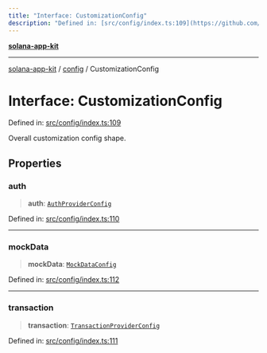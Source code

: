 ```yaml
---
title: "Interface: CustomizationConfig"
description: "Defined in: [src/config/index.ts:109](https://github.com/SendArcade/solana-social-starter/blob/b27156124ee1831d644b1af765e8d55a2885cd4f/src/config/index.ts#L109)"
---
```


[**solana-app-kit**](../../README.mdx)

***

[solana-app-kit](../../README.mdx) / [config](../README.mdx) / CustomizationConfig

# Interface: CustomizationConfig

Defined in: [src/config/index.ts:109](https://github.com/SendArcade/solana-social-starter/blob/b27156124ee1831d644b1af765e8d55a2885cd4f/src/config/index.ts#L109)

Overall customization config shape.

## Properties

### auth

> **auth**: [`AuthProviderConfig`](AuthProviderConfig.mdx)

Defined in: [src/config/index.ts:110](https://github.com/SendArcade/solana-social-starter/blob/b27156124ee1831d644b1af765e8d55a2885cd4f/src/config/index.ts#L110)

***

### mockData

> **mockData**: [`MockDataConfig`](MockDataConfig.mdx)

Defined in: [src/config/index.ts:112](https://github.com/SendArcade/solana-social-starter/blob/b27156124ee1831d644b1af765e8d55a2885cd4f/src/config/index.ts#L112)

***

### transaction

> **transaction**: [`TransactionProviderConfig`](TransactionProviderConfig.mdx)

Defined in: [src/config/index.ts:111](https://github.com/SendArcade/solana-social-starter/blob/b27156124ee1831d644b1af765e8d55a2885cd4f/src/config/index.ts#L111)
